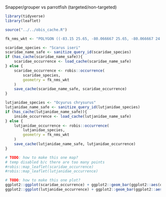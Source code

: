 
Snapper/grouper vs parrotfish (targeted/non-targeted)

```r
library(tidyverse)
library(leaflet)

source("../../obis_cache.R")
```

```r
fk_nms_wkt <- "POLYGON ((-83.15 25.65, -80.066667 25.65, -80.066667 24.3, -83.15 24.3, -83.15 25.65))"
```

```r
scaridae_species <- "Scarus iseri"
scaridae_name_safe <- sanitize_query_id(scaridae_species)
if (has_cache(scaridae_name_safe)){
    scaridae_occurrence <- load_cache(scaridae_name_safe)
} else {
    scaridae_occurrence <- robis::occurrence(
        scaridae_species,
        geometry = fk_nms_wkt
    )
    save_cache(scaridae_name_safe, scaridae_occurrence)
}

lutjanidae_species <- "Ocyurus chrysurus"
lutjanidae_name_safe <- sanitize_query_id(lutjanidae_species)
if (has_cache(lutjanidae_name_safe)){
    inside_occurrence <- load_cache(lutjanidae_name_safe)
} else {
    lutjanidae_occurrence <- robis::occurrence(
        lutjanidae_species,
        geometry = fk_nms_wkt
    )
    save_cache(lutjanidae_name_safe, lutjanidae_occurrence)
}

```


```r
# TODO: how to make this one map?
# temp disabled b/c there are too many points
#robis::map_leaflet(scaridae_occurrence)
#robis::map_leaflet(lutjanidae_occurrence)
```

```r
# TODO: how to make this one plot?
ggplot2::ggplot(scaridae_occurrence) + ggplot2::geom_bar(ggplot2::aes(date_year), width = 1)
ggplot2::ggplot(lutjanidae_occurrence) + ggplot2::geom_bar(ggplot2::aes(date_year), width = 1)
```
